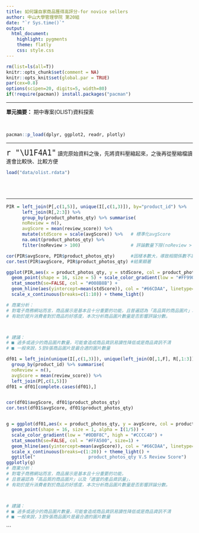 ```yaml
---
title: 如何讓自家商品獲得高評分-for novice sellers
author: 中山大學管理學院 第20組 
date: "`r Sys.time()`"
output: 
  html_document:
    highlight: pygments
    theme: flatly
    css: style.css
---
```


```r
rm(list=ls(all=T))
knitr::opts_chunk$set(comment = NA)
knitr::opts_knit$set(global.par = TRUE)
par(cex=0.8)
options(scipen=20, digits=5, width=80)
if(!require(pacman)) install.packages("pacman")
```
<hr>

**單元摘要：** 期中專案(OLIST)資料探索

<br>
```r
pacman::p_load(dplyr, ggplot2, readr, plotly)
```
<hr>


<span style="font-size:24px">`r "\U1F4A1"`</span>
讀完原始資料之後，先將資料壓縮起來，之後再從壓縮檔讀進會比較快、比較方便<br>
```r
load("data/olist.rdata")
```

<br><br><hr>


```r
PIR = left_join(P[,c(1,5)], unique(I[,c(1,3)]), by="product_id") %>% 
      left_join(R[,2:3]) %>% 
      group_by(product_photos_qty) %>% summarise(
      noReview = n(),
      avgScore = mean(review_score)) %>%
      mutate(stdScore = scale(avgScore)) %>%   # 標準化avgScore
      na.omit(product_photos_qty) %>% 
      filter(noReview > 100)                   # 評論數量下限(noReview > 100)

cor(PIR$avgScore, PIR$product_photos_qty)      #因樣本數大，導致相關係數不高，故先將資料標準化，再進行製圖比較
cor.test(PIR$avgScore, PIR$product_photos_qty) #結果顯著

ggplot(PIR,aes(x = product_photos_qty, y = stdScore, col = product_photos_qty)) +
  geom_point(shape = 16, size = 5) + scale_color_gradient(low = "#FF9900", high = "#FFFF00") +
  stat_smooth(se=FALSE, col = "#008B8B") + 
  geom_hline(aes(yintercept=mean(stdScore)), col = "#66CDAA", linetype="dashed", size=1) +
  scale_x_continuous(breaks=c(1:10)) + theme_light()

# 商業分析：
# 對電子商務網站而言，商品展示是基本且十分重要的功能，且普遍認為「高品質的商品圖片」以及「適當的產品資訊量」
# 有助於提升消費者對於商品的好感度，本次分析商品圖片數量是否影響評論分數。



# 建議：
# ■ 過多或過少的商品圖片數量，可能會造成商品資訊易讀性降低或是商品資訊不清
# ■ 一般來說，5至8張商品圖片是最合適的圖片數量
```

```r
df01 = left_join(unique(I[,c(1,3)]), unique(left_join(O[,1,F], R[,1:3])[,-2])) %>%
  group_by(product_id) %>% summarise(
  noReview = n(),
  avgScore = mean(review_score)) %>% 
  left_join(P[,c(1,5)])
df01 = df01[complete.cases(df01),]


cor(df01$avgScore, df01$product_photos_qty)
cor.test(df01$avgScore, df01$product_photos_qty)


g = ggplot(df01,aes(x = product_photos_qty, y = avgScore, col = product_photos_qty)) +
  geom_point(shape = 16, size = 1, alpha = I(1/5)) + 
  scale_color_gradient(low = "#0DBF8C", high = "#CCCC4D") +
  stat_smooth(se=FALSE, col = "#FFA500", size=1) + 
  geom_hline(aes(yintercept=mean(avgScore)), col = "#66CDAA", linetype="dashed", size=1) +
  scale_x_continuous(breaks=c(1:20)) + theme_light() +
  ggtitle("                    product_photos_qty V.S Review Score")
ggplotly(g)
# 商業分析：
# 對電子商務網站而言，商品展示是基本且十分重要的功能，
# 且普遍認為「高品質的商品圖片」以及「適當的產品資訊量」，
# 有助於提升消費者對於商品的好感度，本次分析商品圖片數量是否影響評論分數。



# 建議：
# ■ 過多或過少的商品圖片數量，可能會造成商品資訊易讀性降低或是商品資訊不清
# ■ 一般來說，3至9張商品圖片是最合適的圖片數量
```

```


